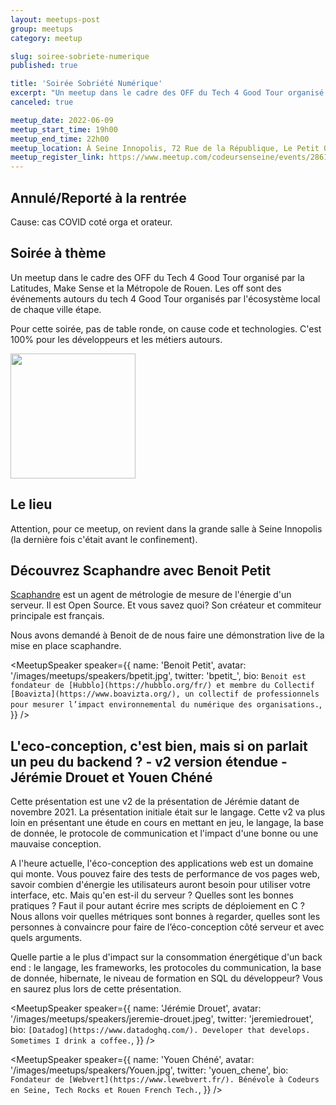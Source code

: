 ```yaml
---
layout: meetups-post
group: meetups
category: meetup

slug: soiree-sobriete-numerique
published: true

title: 'Soirée Sobriété Numérique'
excerpt: "Un meetup dans le cadre des OFF du Tech 4 Good Tour organisé par la Latitudes, Make Sense et la Métropole de Rouen. Pour cette soirée, pas de table ronde, on cause code et technologies. C'est 100% pour les développeurs et les métiers autours."
canceled: true

meetup_date: 2022-06-09
meetup_start_time: 19h00
meetup_end_time: 22h00
meetup_location: À Seine Innopolis, 72 Rue de la République, Le Petit Quevilly
meetup_register_link: https://www.meetup.com/codeursenseine/events/286177618/
---
```


## Annulé/Reporté à la rentrée

Cause: cas COVID coté orga et orateur.

## Soirée à thème

Un meetup dans le cadre des OFF du Tech 4 Good Tour organisé par la Latitudes, Make Sense et la Métropole de Rouen. Les off sont des événements autours du tech 4 Good Tour organisés par l'écosystème local de chaque ville étape.

Pour cette soirée, pas de table ronde, on cause code et technologies. C'est 100% pour les développeurs et les métiers autours.

<img src="/images/meetups/tech4goodtour.svg" width="200" />

## Le lieu

Attention, pour ce meetup, on revient dans la grande salle à Seine Innopolis (la dernière fois c'était avant le confinement).

## Découvrez Scaphandre avec Benoit Petit

[Scaphandre](https://github.com/hubblo-org/scaphandre) est un agent de métrologie de mesure de l'énergie d'un serveur. Il est Open Source. Et vous savez quoi? Son créateur et commiteur principale est français.

Nous avons demandé à Benoit de de nous faire une démonstration live de la mise en place scaphandre.

<MeetupSpeaker
  speaker={{
    name: 'Benoit Petit',
    avatar: '/images/meetups/speakers/bpetit.jpg',
    twitter: 'bpetit_',
    bio: `Benoit est fondateur de [Hubblo](https://hubblo.org/fr/) et membre du Collectif [Boavizta](https://www.boavizta.org/), un collectif de professionnels pour mesurer l’impact environnemental du numérique des organisations.`,
  }}
/>

## L'eco-conception, c'est bien, mais si on parlait un peu du backend ? - v2 version étendue - Jérémie Drouet et Youen Chéné

Cette présentation est une v2 de la présentation de Jérémie datant de novembre 2021. La présentation initiale était sur le langage. Cette v2 va plus loin en présentant une étude en cours en mettant en jeu, le langage, la base de donnée, le protocole de communication et l'impact d'une bonne ou une mauvaise conception.

A l'heure actuelle, l'éco-conception des applications web est un domaine qui monte. Vous pouvez faire des tests de performance de vos pages web, savoir combien d'énergie les utilisateurs auront besoin pour utiliser votre interface, etc. Mais qu'en est-il du serveur ? Quelles sont les bonnes pratiques ? Faut il pour autant écrire mes scripts de déploiement en C ? Nous allons voir quelles métriques sont bonnes à regarder, quelles sont les personnes à convaincre pour faire de l’éco-conception côté serveur et avec quels arguments.

Quelle partie a le plus d'impact sur la consommation énergétique d'un back end : le langage, les frameworks, les protocoles du communication, la base de donnée, hibernate, le niveau de formation en SQL du développeur? Vous en saurez plus lors de cette présentation.

<MeetupSpeaker
  speaker={{
    name: 'Jérémie Drouet',
    avatar: '/images/meetups/speakers/jeremie-drouet.jpeg',
    twitter: 'jeremiedrouet',
    bio: `[Datadog](https://www.datadoghq.com/). Developer that develops. Sometimes I drink a coffee.`,
  }}
/>

<MeetupSpeaker
  speaker={{
    name: 'Youen Chéné',
    avatar: '/images/meetups/speakers/Youen.jpg',
    twitter: 'youen_chene',
    bio: `Fondateur de [Webvert](https://www.lewebvert.fr/). Bénévole à Codeurs en Seine, Tech Rocks et Rouen French Tech.`,
  }}
/>
